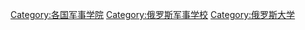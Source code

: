 [[Category:各国军事学院|Category:各国军事学院]]
[[Category:俄罗斯军事学校|Category:俄罗斯军事学校]]
[[Category:俄罗斯大学|Category:俄罗斯大学]]